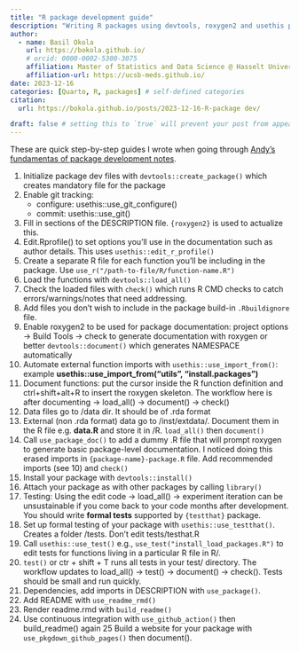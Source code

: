 ```yaml
---
title: "R package development guide"
description: "Writing R packages using devtools, roxygen2 and usethis packages"
author:
  - name: Basil Okola
    url: https://bokola.github.io/
    # orcid: 0000-0002-5300-3075
    affiliation: Master of Statistics and Data Science @ Hasselt University
    affiliation-url: https://ucsb-meds.github.io/ 
date: 2023-12-16
categories: [Quarto, R, packages] # self-defined categories
citation: 
  url: https://bokola.github.io/posts/2023-12-16-R-package dev/ 

draft: false # setting this to `true` will prevent your post from appearing on your listing page until you're ready!
---
```


These are quick step-by-step guides I wrote when going through [Andy's fundamentas of package development notes](https://github.com/posit-conf-2023/pkg-dev).

1.  Initialize package dev files with `devtools::create_package()` which creates mandatory file for the package
2.  Enable git tracking:
    -   configure: usethis::use_git_configure()
    -   commit: usethis::use_git()
3.  Fill in sections of the DESCRIPTION file. `{roxygen2}` is used to actualize this.
4.  Edit.Rprofile() to set options you'll use in the documentation such as author details. This uses `usethis::edit_r_profile()`
5.  Create a separate R file for each function you'll be including in the package. Use `use_r("/path-to-file/R/function-name.R")`
6.  Load the functions with `devtools::load_all()`
7.  Check the loaded files with `check()` which runs R CMD checks to catch errors/warnings/notes that need addressing.
8.  Add files you don't wish to include in the package build-in `.Rbuildignore` file.
9.  Enable roxygen2 to be used for package documentation: project options -\> Build Tools -\> check to generate documentation with roxygen or better `devtools::document()` which generates NAMESPACE automatically
10. Automate external function imports with `usethis::use_import_from()`: example **usethis::use_import_from("utils", "install.packages")**
11. Document functions: put the cursor inside the R function definition and ctrl+shift+alt+R to insert the roxygen skeleton. The workflow here is after documenting -\> load_all() -\> document() -\> check()
12. Data files go to /data dir. It should be of .rda format
13. External (non .rda format) data go to /inst/extdata/. Document them in the R file e.g. **data.R** and store it in /R. `load_all()` then `document()`
14. Call `use_package_doc()` to add a dummy .R file that will prompt roxygen to generate basic package-level documentation. I noticed doing this erased imports in `{package-name}-package.R` file. Add recommended imports (see 10) and `check()`
15. Install your package with `devtools::install()`
16. Attach your package as with other packages by calling `library()`
17. Testing: Using the edit code -\> load_all() -\> experiment iteration can be unsustainable if you come back to your code months after development. You should write **formal tests** supported by `{testthat}` package.
18. Set up formal testing of your package with `usethis::use_testthat()`. Creates a folder /tests. Don't edit tests/testhat.R
19. Call `usethis::use_test()` e.g., `use_test("install_load_packages.R")` to edit tests for functions living in a particular R file in R/.
20. `test()` or ctr + shift + T runs all tests in your test/ directory. The workflow updates to load_all() -\> test() -\> document() -\> check(). Tests should be small and run quickly.
21. Dependencies, add imports in DESCRIPTION with `use_package()`.
22. Add README with `use_readme_rmd()`
23. Render readme.rmd with `build_readme()`
24. Use continuous integration with `use_github_action()` then build_readme() again 25 Build a website for your package with `use_pkgdown_github_pages()` then document().
